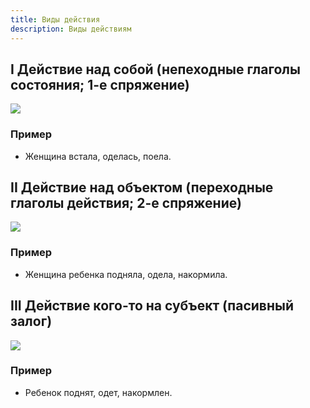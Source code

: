```yaml
---
title: Виды действия
description: Виды действиям
---
```


## I Действие над собой (непеходные глаголы состояния; 1-е спряжение)

![](/img/chapter-8/schema-1.png)

### Пример

- Женщина встала, оделась, поела.

## II Действие над объектом (переходные глаголы действия; 2-е спряжение)

![](/img/chapter-8/schema-2.png)

### Пример

- Женщина ребенка подняла, одела, накормила.

## III Действие кого-то на субъект (пасивный залог)

![](/img/chapter-8/schema-3.png)

### Пример

- Ребенок поднят, одет, накормлен.
